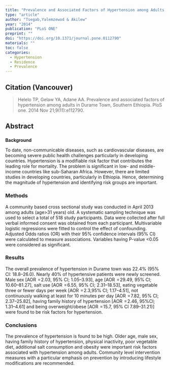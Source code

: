 ```yaml
---
title: "Prevalence and Associated Factors of Hypertension among Adults in Durame Town, Southern Ethiopia."
type: "article"
author: "Tsegab,Yalemzewod & Akilew"
year: "2014"
publication: "PLoS ONE"
preprint: ""
doi: "https://doi.org/10.1371/journal.pone.0112790"
materials: ""
toc: false
categories:
  - Hypertension
  - Residence
  - Prevalence
---
```


## Citation (Vancouver)

> Helelo TP, Gelaw YA, Adane AA. Prevalence and associated factors of hypertension among adults in Durame Town, Southern Ethiopia. PloS one. 2014 Nov 21;9(11):e112790.

## Abstract

### 
**Background**

To date, non-communicable diseases, such as cardiovascular diseases, are becoming severe public health challenges particularly in developing countries. Hypertension is a modifiable risk factor that contributes the leading role for mortality. The problem is significant in low- and middle-income countries like sub-Saharan Africa. However, there are limited studies in developing countries, particularly in Ethiopia. Hence, determining the magnitude of hypertension and identifying risk groups are important.

### **Methods**

A community based cross sectional study was conducted in April 2013 among adults (age\>31 years) old. A systematic sampling technique was used to select a total of 518 study participants. Data were collected after full verbal informed consent was obtained from each participant. Multivariable logistic regressions were fitted to control the effect of confounding. Adjusted Odds ratios (OR) with their 95% confidence intervals (95% CI) were calculated to measure associations. Variables having P-value \<0.05 were considered as significant.

### **Results**

The overall prevalence of hypertension in Durame town was 22.4% (95% CI: 18.8--26.0). Nearly 40% of hypertensive patients were newly screened. Male sex \[AOR  = 2.03, 95% CI; 1.05--3.93\], age \[AOR  = 29.49, 95% CI; 10.60--81.27\], salt use \[AOR  = 6.55, 95% CI; 2.31--18.53\], eating vegetable three or fewer days per week \[AOR  = 2.3,95% CI; 1.17--4.51\], not continuously walking at least for 10 minutes per day \[AOR  = 7.82, 95% CI; 2.37--25.82\], having family history of hypertension \[AOR  = 2.46, 95%CI; 1.31--4.61\] and being overweight/obese \[AOR  = 15.7, 95% CI 7.89--31.21)\] were found to be risk factors for hypertension.

### **Conclusions**

The prevalence of hypertension is found to be high. Older age, male sex, having family history of hypertension, physical inactivity, poor vegetable diet, additional salt consumption and obesity were important risk factors associated with hypertension among adults. Community level intervention measures with a particular emphasis on prevention by introducing lifestyle modifications are recommended.
